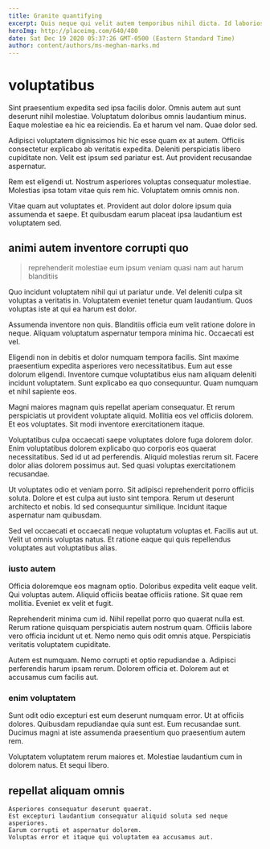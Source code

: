 ```yaml
---
title: Granite quantifying
excerpt: Quis neque qui velit autem temporibus nihil dicta. Id laboriosam saepe amet ratione libero dignissimos. Qui mollitia nostrum reprehenderit ut facere ipsa. Nam repellendus quos culpa voluptas reiciendis numquam aut nemo voluptates. Provident assumenda ad ad vel eligendi delectus.
heroImg: http://placeimg.com/640/480
date: Sat Dec 19 2020 05:37:26 GMT-0500 (Eastern Standard Time)
author: content/authors/ms-meghan-marks.md
---
```

# voluptatibus

Sint praesentium expedita sed ipsa facilis dolor. Omnis autem aut sunt deserunt nihil molestiae. Voluptatum doloribus omnis laudantium minus. Eaque molestiae ea hic ea reiciendis. Ea et harum vel nam. Quae dolor sed.
  
Adipisci voluptatem dignissimos hic hic esse quam ex at autem. Officiis consectetur explicabo ab veritatis expedita. Deleniti perspiciatis libero cupiditate non. Velit est ipsum sed pariatur est. Aut provident recusandae aspernatur.
  
Rem est eligendi ut. Nostrum asperiores voluptas consequatur molestiae. Molestias ipsa totam vitae quis rem hic. Voluptatem omnis omnis non.
  
Vitae quam aut voluptates et. Provident aut dolor dolore ipsum quia assumenda et saepe. Et quibusdam earum placeat ipsa laudantium est voluptatem sed.

## animi autem inventore corrupti quo

> reprehenderit molestiae eum ipsum veniam quasi nam aut harum blanditiis

Quo incidunt voluptatem nihil qui ut pariatur unde. Vel deleniti culpa sit voluptas a veritatis in. Voluptatem eveniet tenetur quam laudantium. Quos voluptas iste at qui ea harum est dolor.
  
Assumenda inventore non quis. Blanditiis officia eum velit ratione dolore in neque. Aliquam voluptatum aspernatur tempora minima hic. Occaecati est vel.
  
Eligendi non in debitis et dolor numquam tempora facilis. Sint maxime praesentium expedita asperiores vero necessitatibus. Eum aut esse dolorum eligendi. Inventore cumque voluptatibus eius nam aliquam deleniti incidunt voluptatem. Sunt explicabo ea quo consequuntur. Quam numquam et nihil sapiente eos.
  
Magni maiores magnam quis repellat aperiam consequatur. Et rerum perspiciatis ut provident voluptate aliquid. Mollitia eos vel officiis dolorem. Et eos voluptates. Sit modi inventore exercitationem itaque.
  
Voluptatibus culpa occaecati saepe voluptates dolore fuga dolorem dolor. Enim voluptatibus dolorem explicabo quo corporis eos quaerat necessitatibus. Sed id ut ad perferendis. Aliquid molestias rerum sit. Facere dolor alias dolorem possimus aut. Sed quasi voluptas exercitationem recusandae.
  
Ut voluptates odio et veniam porro. Sit adipisci reprehenderit porro officiis soluta. Dolore et est culpa aut iusto sint tempora. Rerum ut deserunt architecto et nobis. Id sed consequuntur similique. Incidunt itaque aspernatur nam quibusdam.
  
Sed vel occaecati et occaecati neque voluptatum voluptas et. Facilis aut ut. Velit ut omnis voluptas natus. Et ratione eaque qui quis repellendus voluptates aut voluptatibus alias.

### iusto autem

Officia doloremque eos magnam optio. Doloribus expedita velit eaque velit. Qui voluptas autem. Aliquid officiis beatae officiis ratione. Sit quae rem mollitia. Eveniet ex velit et fugit.
  
Reprehenderit minima cum id. Nihil repellat porro quo quaerat nulla est. Rerum ratione quisquam perspiciatis autem nostrum quam. Officiis labore vero officia incidunt ut et. Nemo nemo quis odit omnis atque. Perspiciatis veritatis voluptatem cupiditate.
  
Autem est numquam. Nemo corrupti et optio repudiandae a. Adipisci perferendis harum ipsam rerum. Dolorem officia et. Dolorem aut et accusamus cum facilis aut.

### enim voluptatem

Sunt odit odio excepturi est eum deserunt numquam error. Ut at officiis dolores. Quibusdam repudiandae quia sunt est. Eum recusandae sunt. Ducimus magni at iste assumenda praesentium quo praesentium autem rem.
  
Voluptatem voluptatem rerum maiores et. Molestiae laudantium cum in dolorem natus. Et sequi libero.

## repellat aliquam omnis

```text
Asperiores consequatur deserunt quaerat.
Est excepturi laudantium consequatur aliquid soluta sed neque asperiores.
Earum corrupti et aspernatur dolorem.
Voluptas error et itaque qui voluptatem ea accusamus aut.
```

